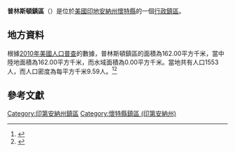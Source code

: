 {{noteTA
|G1=USState
|G2=地名
|G3=Unit
}}
{{Infobox settlement
|official_name            = 普林斯頓鎮區
|native_name = Princeton Township
|settlement_type          = [[行政鎮區|行政鎮區]]
|image_skyline            = 
|imagesize                = 
|image_map                = Map highlighting Princeton Township, White County, Indiana.svg
|mapsize                  = 250px
|pushpin_map  =USA Indiana
|pushpin_label = 普林斯頓鎮區
|pushpin_label_position   = top
|pushpin_map_caption      = 普林斯頓鎮區在印地安納州的位置
|subdivision_type         = [[世界政區索引|國家]]
|subdivision_type1        = [[美国州份|州份]]
|subdivision_type2        = [[印地安納州行政区划|縣]]
|subdivision_name         = [[美国|美国]]
|subdivision_name1        = [[印地安納州|印地安納州]]
|subdivision_name2        = [[懷特縣_(印地安納州)|懷特縣]]
|elevation_ft             = 692
|elevation_m              = 211
|timezone                 = [[北美东部時區|北美东部時區]]
|area_total_km2           = 162.00
|area_land_km2            = 162.00
|area_water_km2           = 0.00
|area_total_sq_mi         = 
|area_land_sq_mi          = 
|area_water_sq_mi         = 
|population_as_of         = [[2010年美國人口普查|2010]]
|population_footnotes     = 
|population_total         = 1553
|population_density_km2   = auto
|population_density_sq_mi = auto
|utc_offset               = -5
|coordinates              = {{coord|40|47|13|N|87|00|54|W|type:city_region:US-AL_source:GNS-enwiki|display=inline,title}}
| coor_pinpoint           = 
| coordinates_footnotes   = 
|timezone_DST             = EDT
|utc_offset_DST           = -4
|postal_code_type         = [[美國郵區編號|郵區編號]]
|postal_code              = 47959, 47980, 47995
|area_code                = {{link-en|电话区号574|Area code 574|574}}
|blank_name = [[地名信息系统|GNIS ID]]
|blank_info = 453777
}}
'''普林斯頓鎮區'''（{{lang-en|Princeton Township}}）是位於[[美國|美國]][[印地安納州|印地安納州]][[懷特縣_(印地安納州)|懷特縣]]的一個[[行政鎮區|行政鎮區]]。

== 地方資料 ==
根據[[2010年美國人口普查|2010年美國人口普查]]的數據，普林斯頓鎮區的面積為162.00平方千米，當中陸地面積為162.00平方千米，而水域面積為0.00平方千米。當地共有人口1553人，而人口密度為每平方千米9.59人。<ref name="GR8">{{cite web|url=http://factfinder2.census.gov|publisher=[[美国人口调查局|美国人口调查局]]|accessdate=2011-05-14|title=American FactFinder|archive-date=2013-09-11|archive-url=https://web.archive.org/web/20130911234518/http://factfinder2.census.gov/|dead-url=no}}</ref><ref>{{cite web|url=https://www.citypopulation.de/en/usa/indiana/admin/|title=USA: Indiana (Counties and Townships) - City Population|access-date=2020-09-06|archive-date=2020-04-22|archive-url=https://web.archive.org/web/20200422090607/https://www.citypopulation.de/en/usa/indiana/admin/|dead-url=no}}</ref>

== 參考文獻 ==
{{reflist}}

{{懷特縣 (印地安納州)}}

{{DEFAULTSORT:Princeton Township}}
[[Category:印第安納州鎮區|Category:印第安納州鎮區]]
[[Category:懷特縣鎮區_(印第安納州)|Category:懷特縣鎮區 (印第安納州)]]
{{Indiana-geo-stub}}